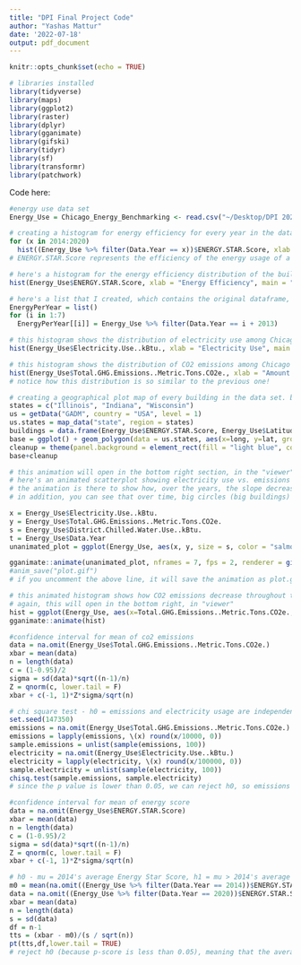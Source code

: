 ```yaml
---
title: "DPI Final Project Code"
author: "Yashas Mattur"
date: '2022-07-18'
output: pdf_document
---
```


```r
knitr::opts_chunk$set(echo = TRUE)
```

```r
# libraries installed
library(tidyverse)
library(maps)
library(ggplot2)
library(raster)
library(dplyr)
library(gganimate)
library(gifski)
library(tidyr)
library(sf)
library(transformr)
library(patchwork)
```

Code here:

```r
#energy use data set
Energy_Use = Chicago_Energy_Benchmarking <- read.csv("~/Desktop/DPI 2022/Chicago_Energy_Benchmarking.csv", stringsAsFactors=TRUE)
```

```r
# creating a histogram for energy efficiency for every year in the data set
for (x in 2014:2020)
  hist((Energy_Use %>% filter(Data.Year == x))$ENERGY.STAR.Score, xlab = "Energy Star Score", main = x)
# ENERGY.STAR.Score represents the efficiency of the energy usage of a building, from a scale of 0 to 100
```

```r
# here's a histogram for the energy efficiency distribution of the buildings of Chicago, among ALL the years (2014-2020)
hist(Energy_Use$ENERGY.STAR.Score, xlab = "Energy Efficiency", main = "Histogram of Energy Efficiency in Chicago")
```

```r
# here's a list that I created, which contains the original dataframe, but separated out by every year in the range of years in the dataframe (going from 2014 to 2020)
EnergyPerYear = list()
for (i in 1:7)
  EnergyPerYear[[i]] = Energy_Use %>% filter(Data.Year == i + 2013)
```

```r
# this histogram shows the distribution of electricity use among Chicago's buildings
hist(Energy_Use$Electricity.Use..kBtu., xlab = "Electricity Use", main = "Histogram of Electricity Use")
```

```r
# this histogram shows the distribution of CO2 emissions among Chicago's buildings
hist(Energy_Use$Total.GHG.Emissions..Metric.Tons.CO2e., xlab = "Amount of CO2 Emissions", main = "Histogram of CO2 Emissions")
# notice how this distribution is so similar to the previous one!
```


```r
# creating a geographical plot map of every building in the data set. blue represents high energy efficiency, faded gray represents low energy efficiency.
states = c("Illinois", "Indiana", "Wisconsin")
us = getData("GADM", country = "USA", level = 1)
us.states = map_data("state", region = states)
buildings = data.frame(Energy_Use$ENERGY.STAR.Score, Energy_Use$Latitude, Energy_Use$Longitude, Energy_Use$Chicago.Energy.Rating)
base = ggplot() + geom_polygon(data = us.states, aes(x=long, y=lat, group=group), color = "light green", fill = "light green") + geom_path(data = us.states, aes(x=long, y=lat, group=group)) + geom_point(data = buildings, aes(x=Energy_Use.Longitude, y=Energy_Use.Latitude, color=Energy_Use.ENERGY.STAR.Score), size = 1, alpha =I(0.03)) + coord_map() + coord_cartesian(xlim = c(-88.5,-87.5), ylim = c(41.5, 42.5)) + labs(col = "Energy Rating")
cleanup = theme(panel.background = element_rect(fill = "light blue", colour = "white"), axis.line = element_line(colour = "white"), axis.ticks = element_blank(), axis.text.x = element_blank(), axis.text.y = element_blank(), axis.title.x = element_blank(), axis.title.y = element_blank())
base+cleanup
```

```r
# this animation will open in the bottom right section, in the "viewer" tab
# here's an animated scatterplot showing electricity use vs. emissions among the years. the size of the circles represents the size of the buildings; obviously, bigger buildings have a bigger impact and matter more
# the animation is there to show how, over the years, the slope decreases, which represents the fact that efficiency is increasing (since for the same amount of electricity, there are less emissions)
# in addition, you can see that over time, big circles (big buildings) move DOWN the line, showing how the biggest buildigns are, over time, emitting less CO2. however, electricity usage is still maintained, so that means that these companies are turning to less emitting (aka greener) sources of energy for improved efficiency.

x = Energy_Use$Electricity.Use..kBtu.
y = Energy_Use$Total.GHG.Emissions..Metric.Tons.CO2e.
s = Energy_Use$District.Chilled.Water.Use..kBtu.
t = Energy_Use$Data.Year
unanimated_plot = ggplot(Energy_Use, aes(x, y, size = s, color = "salmon")) + geom_point(alpha = 0.7, show.legend = F) + stat_smooth(method = "lm", formula = y~x, geom="smooth") + coord_cartesian(xlim = c(0, 250000000), ylim = c(0, 50000)) + scale_size(range = c(2,12)) + labs(title = "Electricity Use vs Emissions in Year: {frame_time}", x = "Electricity Usage", y = "Amount of CO2 Emissions") + transition_time(t) + ease_aes() + theme(legend.position = "none")

gganimate::animate(unanimated_plot, nframes = 7, fps = 2, renderer = gifski_renderer())
#anim_save("plot.gif")
# if you uncomment the above line, it will save the animation as plot.gif
```

```r
# this animated histogram shows how CO2 emissions decrease throughout the years. However, since efficiency is increasing, this histogram proves that CO2 emissions and energy efficiency are inversely related
# again, this will open in the bottom right, in "viewer"
hist = ggplot(Energy_Use, aes(x=Total.GHG.Emissions..Metric.Tons.CO2e., y=..density..)) + geom_histogram(binwidth = 1000, color = "blue", fill = "light blue") + transition_states(Data.Year) + labs(title = "Year: {closest_state}", x = "CO2 Emissions (in Metric Tons)", y = "Proportion Density") + geom_density(color = "red") + coord_cartesian(xlim = c(0, 50000))
gganimate::animate(hist)
```

```r
#confidence interval for mean of co2 emissions
data = na.omit(Energy_Use$Total.GHG.Emissions..Metric.Tons.CO2e.)
xbar = mean(data)
n = length(data)
c = (1-0.95)/2
sigma = sd(data)*sqrt((n-1)/n)
Z = qnorm(c, lower.tail = F)
xbar + c(-1, 1)*Z*sigma/sqrt(n)
```

```r
# chi square test - h0 = emissions and electricity usage are independent, h1 = emissions and electricity usage are dependent
set.seed(147350)
emissions = na.omit(Energy_Use$Total.GHG.Emissions..Metric.Tons.CO2e.)
emissions = lapply(emissions, \(x) round(x/10000, 0))
sample.emissions = unlist(sample(emissions, 100))
electricity = na.omit(Energy_Use$Electricity.Use..kBtu.)
electricity = lapply(electricity, \(x) round(x/100000, 0))
sample.electricity = unlist(sample(electricity, 100))
chisq.test(sample.emissions, sample.electricity)
# since the p value is lower than 0.05, we can reject h0, so emissions and electricity usage are not independent
```

```r
#confidence interval for mean of energy score
data = na.omit(Energy_Use$ENERGY.STAR.Score)
xbar = mean(data)
n = length(data)
c = (1-0.95)/2
sigma = sd(data)*sqrt((n-1)/n)
Z = qnorm(c, lower.tail = F)
xbar + c(-1, 1)*Z*sigma/sqrt(n)
```

```r
# h0 - mu = 2014's average Energy Star Score, h1 = mu > 2014's average energy star score
m0 = mean(na.omit((Energy_Use %>% filter(Data.Year == 2014))$ENERGY.STAR.Score))
data = na.omit((Energy_Use %>% filter(Data.Year == 2020))$ENERGY.STAR.Score)
xbar = mean(data)
n = length(data)
s = sd(data)
df = n-1
tts = (xbar - m0)/(s / sqrt(n))
pt(tts,df,lower.tail = TRUE)
# reject h0 (because p-score is less than 0.05), meaning that the average energy star score has RISEN since 2014. Chicago is improving, yay!
```


